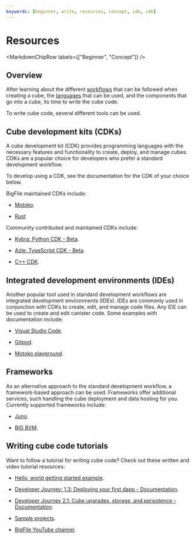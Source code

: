 ```yaml
---
keywords: [beginner, write, resources, concept, ide, cdk]
---
```



# Resources

<MarkdownChipRow labels={["Beginner", "Concept"]} />

## Overview

After learning about the different [workflows](./overview.mdx) that can be followed when creating a <Tooltip text="A smart contract on BIG.">cube</Tooltip>, the [languages](./overview.mdx#choosing-the-programming-language-for-the-backend) that can be used, and the components that go into a cube, its time to write the cube code.

To write cube code, several different tools can be used.

## Cube development kits (CDKs)

A cube development kit (CDK) provides programming languages with the necessary features and functionality to create, deploy, and manage cubes. CDKs are a popular choice for developers who prefer a standard development workflow.

To develop using a CDK, see the documentation for the CDK of your choice below.

BigFile maintained CDKs include:

- [Motoko](/docs/current/motoko/main/getting-started/motoko-introduction).

- [Rust](/docs/current/developer-docs/backend/rust)

Community contributed and maintained CDKs include:

- [Kybra: Python CDK - Beta](/docs/current/developer-docs/backend/python).

- [Azle: TypeScript CDK - Beta](/docs/current/developer-docs/backend/typescript).

- [C++ CDK](https://docs.icpp.world/).

## Integrated development environments (IDEs)

Another popular tool used in standard development workflows are integrated development environments (IDEs). IDEs are commonly used in conjunction with CDKs to create, edit, and manage code files. Any IDE can be used to create and edit canister code. Some examples with documentation include:

- [Visual Studio Code](/docs/current/developer-docs/developer-tools/ide/vs-code).

- [Gitpod](/docs/current/developer-docs/developer-tools/ide/gitpod).

- [Motoko playground](/docs/current/developer-docs/developer-tools/ide/playground).

## Frameworks

As an alternative approach to the standard development workflow, a framework-based approach can be used. Frameworks offer additional services, such handling the cube deployment and data hosting for you. Currently supported frameworks include:

- [Juno](docs/current/developer-docs/web-apps/frameworks/juno).

- [BIG BVM](docs/current/developer-docs/backend/solidity).

## Writing cube code tutorials

Want to follow a tutorial for writing cube code? Check out these written and video tutorial resources:

- [Hello, world getting started example](/docs/current/developer-docs/getting-started/hello-world).

- [Developer Journey: 1.3: Deploying your first dapp - Documentation](/docs/current/tutorials/developer-journey/level-1/1.3-first-dapp).

- [Developer Journey 2.1: Cube upgrades, storage, and persistence - Documentation](/docs/current/tutorials/developer-journey/level-2/2.1-storage-persistence).

- [Sample projects](/docs/current/samples/overview).

- [BigFile YouTube channel](https://www.youtube.com/).

